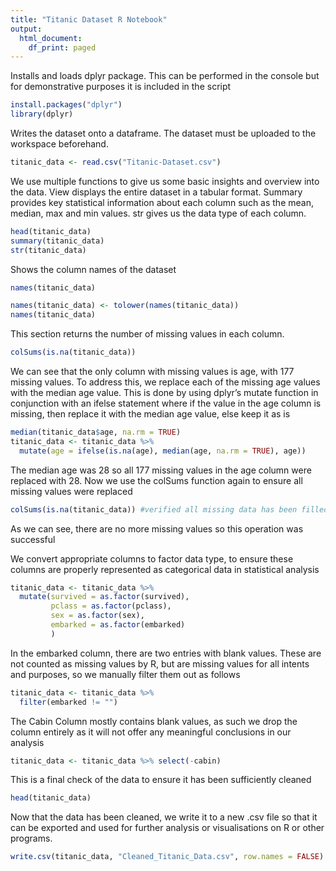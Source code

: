 ```yaml
---
title: "Titanic Dataset R Notebook"
output:
  html_document:
    df_print: paged
---
```


Installs and loads dplyr package. This can be performed in the console but for demonstrative purposes it is included in the script

```r
install.packages("dplyr")
library(dplyr)
```

Writes the dataset onto a dataframe. The dataset must be uploaded to the workspace beforehand.

```r
titanic_data <- read.csv("Titanic-Dataset.csv")
```

We use multiple functions to give us some basic insights and overview into the data. View displays the entire dataset in a tabular format. Summary provides key statistical information about each column such as the mean, median, max and min values. str gives us the data type of each column.

```r
head(titanic_data)
summary(titanic_data)
str(titanic_data)
```

Shows the column names of the dataset 

```r
names(titanic_data)
```

```r
names(titanic_data) <- tolower(names(titanic_data))
names(titanic_data)
```

This section returns the number of missing values in each column. 
```r
colSums(is.na(titanic_data)) 
```
We can see that the only column with missing values is age, with 177 missing values. To address this, we replace each of the missing age values with the median age value. This is done by using dplyr's mutate function in conjunction with an ifelse statement where if the value in the age column is missing, then replace it with the median age value, else keep it as is

```r
median(titanic_data$age, na.rm = TRUE)
titanic_data <- titanic_data %>%
  mutate(age = ifelse(is.na(age), median(age, na.rm = TRUE), age))
```

The median age was 28 so all 177 missing values in the age column were replaced with 28. Now we use the colSums function again to ensure all missing values were replaced

```r
colSums(is.na(titanic_data)) #verified all missing data has been filled
```
As we can see, there are no more missing values so this operation was successful

We convert appropriate columns to factor data type, to ensure these columns are properly represented as categorical data in statistical analysis

```r
titanic_data <- titanic_data %>% 
  mutate(survived = as.factor(survived), 
         pclass = as.factor(pclass), 
         sex = as.factor(sex),
         embarked = as.factor(embarked)
         )
```

In the embarked column, there are two entries with blank values. These are not counted as missing values by R, but are missing values for all intents and purposes, so we manually filter them out as follows

```r
titanic_data <- titanic_data %>%
  filter(embarked != "")
```

The Cabin Column mostly contains blank values, as such we drop the column entirely as it will not offer any meaningful conclusions in our analysis

```r
titanic_data <- titanic_data %>% select(-cabin)
```

This is a final check of the data to ensure it has been sufficiently cleaned
```r
head(titanic_data)
```

Now that the data has been cleaned, we write it to a new .csv file so that it can be exported and used for further analysis or visualisations on R or other programs.

```r
write.csv(titanic_data, "Cleaned_Titanic_Data.csv", row.names = FALSE)
```

